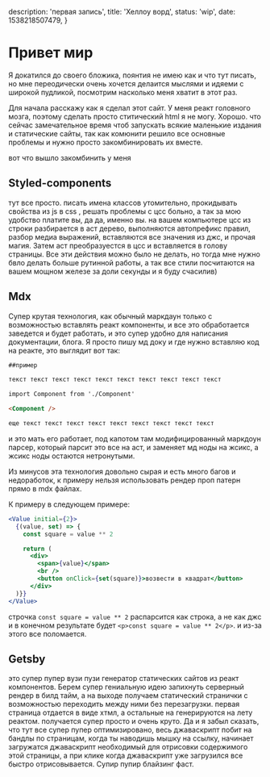   description: 'первая запись',
  title: 'Хеллоу ворд',
  status: 'wip',
  date: 1538218507479,
}

# Привет мир

Я докатился до своего бложика, поянтия не имею как и что тут писать, но мне переодически очень хочется делаится мыслями и идяеми с широкой пудликой, посмотрим насколько меня хватит в этот раз.

Для начала расскажу как я сделал этот сайт. У меня реакт головного мозга, поэтому сделать просто ститический html я не могу. Хорошо. что сейчас замечательное время чтоб запускать всякие маленькие издания и статические сайты, так как комюнити решило все основные проблемы и нужно просто закомбинировать их вместе.

вот что вышло закомбинить у меня

## Styled-components

тут все просто. писать имена классов утомительно, прокидывать свойства из js в css , решать проблемы с цсс больно, а так за мою удобство платите вы, да да, именно вы. на вашем компьютере цсс из строки разбирается в аст дерево, выполняются автопрефикс правил, разбор медиа выражений, вставляются все значения из джс, и прочая магия. Затем аст преобразуестся в цсс и вставляется в голову страницы. Все эти действия можно было не делать, но тогда мне нужно бвло делать больше рутинной работы, а так все стили посчитаются на вашем мощном железе за доли секунды и я буду счасилив)

## Mdx

Супер крутая технология, как обычный маркдаун только с возможностью вставлять реакт компоненты, и все это обработается заведется и будет работать, и это супер удобно для написания документации, блога. Я просто пишу мд доку и где нужно вставляю код на реакте, это выглядит вот так:

```markdown
##пример

текст текст текст текст текст текст текст текст текст текст

import Component from './Component'

<Component />

еще текст текст текст текст текст текст текст текст текст
```

и это мать его работает, под капотом там модифицированный маркдоун парсер, который парсит это все на аст, и заменяет мд ноды на жсикс, а жсикс ноды остаются нетронутыми.

Из минусов эта технология довольно сырая и есть много багов и недоработок, к примеру нельзя использовать рендер проп патерн прямо в mdx файлах.

К примеру в следующем примере:

```jsx
<Value initial={2}>
  {(value, set) => {
    const square = value ** 2

    return (
      <div>
        <span>{value}</span>
        <br />
        <button onClick={set(square)}>возвести в квадрат</button>
      </div>
  )}}
</Value>
```

строчка `const square = value ** 2` распарсится как строка, а не как джс и в конечном результате будет `<p>const square = value ** 2</p>`. и из-за этого все поломается.

## Getsby

это супер пупер вузи пузи генератор статических сайтов из реакт компонентов. Берем супер гениальную идею запихнуть серверный рендер в билд тайм, а на выходе получаем статический странички с возможностью переходить между ними без перезагрузки. первая страница отдается в виде хтмл, а остальные на генерируются на лету реактом. получается супер просто и очень круто. Да и я забыл сказать, что тут все супер пупер оптимизировано, весь джаваскрипт побит на бандлы по страницам, когда ты наводишь мышку на ссылку, начинает загружатся джаваскрипт необходимый для отрисовки содержимого этой страницы, а при клике когда джаваскрипт уже загрузился все быстро отрисовывается. Супир пупир блайзинг фаст.
